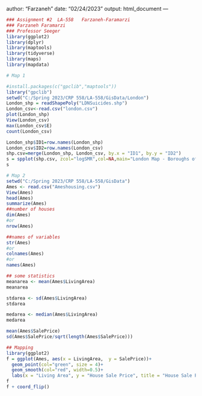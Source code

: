 author: "Farzaneh"
date: "02/24/2023"
output: html_document
---



```{r}
### Assignment #2  LA-558   Farzaneh-Faramarzi
### Farzaneh Faramarzi
### Professor Seeger
library(ggplot2)
library(dplyr)
library(maptools)
library(tidyverse)
library(maps)
library(mapdata)
```


```{r}
# Map 1

#install.packages(c("gpclib","maptools"))
library("gpclib")
setwd("C:/Spring 2023/CRP 558/LA-558/GisData/London")
London_shp = readShapePoly("LDNSuicides.shp")
London_csv<-read.csv("london.csv")
plot(London_shp)
View(London_csv)
max(London_csv$E)
count(London_csv)

London_shp$ID1=row.names(London_shp)
London_csv$ID2=row.names(London_csv)
shp.csv=merge(London_shp, London_csv, by.x = "ID1", by.y = "ID2")
s = spplot(shp.csv, zcol="logSMR",col=NA,main="London Map - Boroughs of the London")
s
```

```{r}
# Map 2
setwd("C:/Spring 2023/CRP 558/LA-558/GisData")
Ames <- read.csv("Ameshousing.csv")
View(Ames)
head(Ames)
summarize(Ames)
##number of houses
dim(Ames)
#or
nrow(Ames)

##names of variables
str(Ames) 
#or 
colnames(Ames)
#or
names(Ames)

## some statistics
meanarea <- mean(Ames$LivingArea)
meanarea

stdarea <- sd(Ames$LivingArea)
stdarea

medarea <- median(Ames$LivingArea)
medarea

mean(Ames$SalePrice)
sd(Ames$SalePrice/sqrt(length(Ames$SalePrice)))

## Mapping
library(ggplot2)
f = ggplot(Ames, aes(x = LivingArea,  y = SalePrice))+
  geom_point(col="green", size = 4)+
  geom_smooth(col="red", width=0.5)+
  labs(x = "Living Area", y = "House Sale Price", title = "House Sale Price vs Living Area" )
f
f + coord_flip()
```
